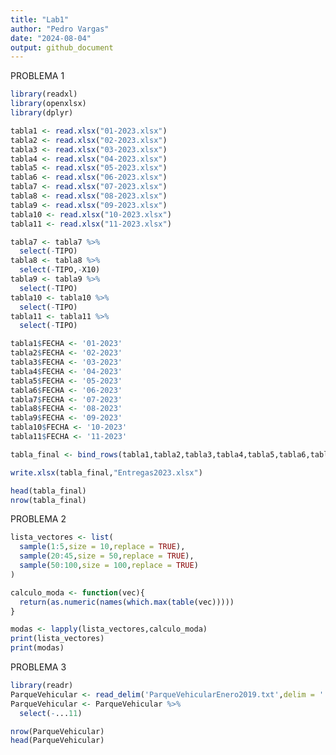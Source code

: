 ```yaml
---
title: "Lab1"
author: "Pedro Vargas"
date: "2024-08-04"
output: github_document
---
```


PROBLEMA 1

```r
library(readxl)
library(openxlsx)
library(dplyr)

tabla1 <- read.xlsx("01-2023.xlsx")
tabla2 <- read.xlsx("02-2023.xlsx")
tabla3 <- read.xlsx("03-2023.xlsx")
tabla4 <- read.xlsx("04-2023.xlsx")
tabla5 <- read.xlsx("05-2023.xlsx")
tabla6 <- read.xlsx("06-2023.xlsx")
tabla7 <- read.xlsx("07-2023.xlsx")
tabla8 <- read.xlsx("08-2023.xlsx")
tabla9 <- read.xlsx("09-2023.xlsx")
tabla10 <- read.xlsx("10-2023.xlsx")
tabla11 <- read.xlsx("11-2023.xlsx")

tabla7 <- tabla7 %>%
  select(-TIPO)
tabla8 <- tabla8 %>%
  select(-TIPO,-X10)
tabla9 <- tabla9 %>%
  select(-TIPO)
tabla10 <- tabla10 %>%
  select(-TIPO)
tabla11 <- tabla11 %>%
  select(-TIPO)

tabla1$FECHA <- '01-2023'
tabla2$FECHA <- '02-2023'
tabla3$FECHA <- '03-2023'
tabla4$FECHA <- '04-2023'
tabla5$FECHA <- '05-2023'
tabla6$FECHA <- '06-2023'
tabla7$FECHA <- '07-2023'
tabla8$FECHA <- '08-2023'
tabla9$FECHA <- '09-2023'
tabla10$FECHA <- '10-2023'
tabla11$FECHA <- '11-2023'

tabla_final <- bind_rows(tabla1,tabla2,tabla3,tabla4,tabla5,tabla6,tabla7,tabla8,tabla9,tabla10,tabla11)

write.xlsx(tabla_final,"Entregas2023.xlsx")

head(tabla_final)
nrow(tabla_final)
```

PROBLEMA 2
```r
lista_vectores <- list(
  sample(1:5,size = 10,replace = TRUE),
  sample(20:45,size = 50,replace = TRUE),
  sample(50:100,size = 100,replace = TRUE)
)

calculo_moda <- function(vec){
  return(as.numeric(names(which.max(table(vec)))))
}

modas <- lapply(lista_vectores,calculo_moda)
print(lista_vectores)
print(modas)
```

PROBLEMA 3
```r
library(readr)
ParqueVehicular <- read_delim('ParqueVehicularEnero2019.txt',delim = '|')
ParqueVehicular <- ParqueVehicular %>%
  select(-...11)

nrow(ParqueVehicular)
head(ParqueVehicular)
```

